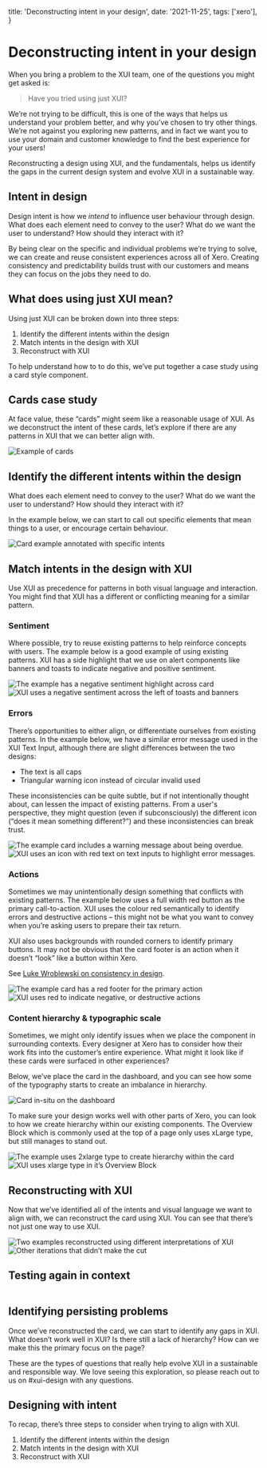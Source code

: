   title: 'Deconstructing intent in your design',
  date: '2021-11-25',
  tags: ['xero'],
}


# Deconstructing intent in your design

When you bring a problem to the XUI team, one of the questions you might get asked is:

> Have you tried using just XUI?

We’re not trying to be difficult, this is one of the ways that helps us understand your problem better, and why you’ve chosen to try other things. We’re not against you exploring new patterns, and in fact we want you to use your domain and customer knowledge to find the best experience for your users!

Reconstructing a design using XUI, and the fundamentals, helps us identify the gaps in the current design system and evolve XUI in a sustainable way.

## Intent in design

Design intent is how we _intend_ to influence user behaviour through design. What does each element need to convey to the user? What do we want the user to understand? How should they interact with it?

By being clear on the specific and individual problems we’re trying to solve, we can create and reuse consistent experiences across all of Xero. Creating consistency and predictability builds trust with our customers and means they can focus on the jobs they need to do.

## What does using just XUI mean?

Using just XUI can be broken down into three steps:

1.  Identify the different intents within the design
2.  Match intents in the design with XUI
3.  Reconstruct with XUI

To help understand how to to do this, we’ve put together a case study using a card style component.

## Cards case study

At face value, these “cards” might seem like a reasonable usage of XUI. As we deconstruct the intent of these cards, let’s explore if there are any patterns in XUI that we can better align with.

<Image src={images.image1} alt="Example of cards" />

## Identify the different intents within the design

What does each element need to convey to the user? What do we want the user to understand? How should they interact with it?

In the example below, we can start to call out specific elements that mean things to a user, or encourage certain behaviour.

<Image src={images.image2} alt="Card example annotated with specific intents" />

## Match intents in the design with XUI

Use XUI as precedence for patterns in both visual language and interaction. You might find that XUI has a different or conflicting meaning for a similar pattern.

### Sentiment

Where possible, try to reuse existing patterns to help reinforce concepts with users. The example below is a good example of using existing patterns. XUI has a side highlight that we use on alert components like banners and toasts to indicate negative and positive sentiment.

<Image
  src={images.image3}
  alt="The example has a negative sentiment highlight across card"
/>
<Image
  src={images.image4}
  alt="XUI uses a negative sentiment across the left of toasts and banners"
/>

### Errors

There’s opportunities to either align, or differentiate ourselves from existing patterns. In the example below, we have a similar error message used in the XUI Text Input, although there are slight differences between the two designs:

- The text is all caps
- Triangular warning icon instead of circular invalid used

These inconsistencies can be quite subtle, but if not intentionally thought about, can lessen the impact of existing patterns. From a user's perspective, they might question (even if subconsciously) the different icon (“does it mean something different?”) and these inconsistencies can break trust.

<Image
  src={images.image5}
  alt="The example card includes a warning message about being overdue."
/>
<Image
  src={images.image6}
  alt="XUI uses an icon with red text on text inputs to highlight error messages."
/>

### Actions

Sometimes we may unintentionally design something that conflicts with existing patterns. The example below uses a full width red button as the primary call-to-action. XUI uses the colour red semantically to identify errors and destructive actions – this might not be what you want to convey when you’re asking users to prepare their tax return.

XUI also uses backgrounds with rounded corners to identify primary buttons. It may not be obvious that the card footer is an action when it doesn’t “look” like a button within Xero.

See [Luke Wroblewski on consistency in design](https://twitter.com/LukeW/status/1002281609100378112).

<Image
  src={images.image7}
  alt="The example card has a red footer for the primary action"
/>
<Image
  src={images.image8}
  alt="XUI uses red to indicate negative, or destructive actions"
/>

### Content hierarchy & typographic scale

Sometimes, we might only identify issues when we place the component in surrounding contexts. Every designer at Xero has to consider how their work fits into the customer’s entire experience. What might it look like if these cards were surfaced in other experiences?

Below, we’ve place the card in the dashboard, and you can see how some of the typography starts to create an imbalance in hierarchy.

<Image src={images.image9} alt="Card in-situ on the dashboard" />

To make sure your design works well with other parts of Xero, you can look to how we create hierarchy within our existing components. The Overview Block which is commonly used at the top of a page only uses xLarge type, but still manages to stand out.

<Image
  src={images.image10}
  alt="The example uses 2xlarge type to create hierarchy within the card"
/>
<Image
  src={images.image11}
  alt="XUI uses xlarge type in it’s Overview Block "
/>

## Reconstructing with XUI

Now that we’ve identified all of the intents and visual language we want to align with, we can reconstruct the card using XUI. You can see that there’s not just one way to use XUI.

<Image
  src={images.image12}
  alt="Two examples reconstructed using different interpretations of XUI"
/>
<Image src={images.image13} alt="Other iterations that didn’t make the cut" />

## Testing again in context

<Image src={images.image14} alt="" />

## Identifying persisting problems

Once we’ve reconstructed the card, we can start to identify any gaps in XUI. What doesn’t work well in XUI? Is there still a lack of hierarchy? How can we make this the primary focus on the page?

These are the types of questions that really help evolve XUI in a sustainable and responsible way. We love seeing this exploration, so please reach out to us on #xui-design with any questions.

## Designing with intent

To recap, there’s three steps to consider when trying to align with XUI.

1.  Identify the different intents within the design
2.  Match intents in the design with XUI
3.  Reconstruct with XUI

